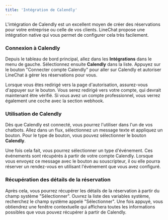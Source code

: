 ```yaml
---
title: 'Intégration de Calendly'
---
```

L'intégration de Calendly est un excellent moyen de créer des réservations pour votre entreprise ou celle de vos clients. LineChat propose une intégration native qui vous permet de configurer cela très facilement.

### Connexion à Calendly

Depuis le tableau de bord principal, allez dans les **Intégrations** dans le menu de gauche. Sélectionnez ensuite **Calendly** dans la liste. Appuyez sur le bouton "Connecter compte Calendly" pour aller sur Calendly et autoriser LineChat à gérer les réservations pour vous.

<Info>
Lorsque vous êtes redirigé vers la page d'autorisation, assurez-vous d'appuyer sur le bouton. Vous serez redirigé vers votre compte, qui devrait maintenant être vérifié. Si vous avez un compte professionnel, vous verrez également une coche avec la section webhook.
</Info>

### Utilisation de Calendly

Dès que Calendly est connecté, vous pourrez l'utiliser dans l'un de vos chatbots. Allez dans un flux, sélectionnez un message texte et appliquez un bouton. Pour le type de bouton, vous pouvez sélectionner le bouton **Calendly**.

Une fois cela fait, vous pourrez sélectionner un type d'événement. Ces événements sont récupérés à partir de votre compte Calendly. Lorsque vous envoyez ce message avec le bouton au souscripteur, il ou elle pourra réserver un rendez-vous en utilisant l'événement que vous avez configuré.

### Récupération des détails de la réservation

Après cela, vous pourrez récupérer les détails de la réservation à partir du champ système "Sélectionner". Ouvrez la liste des variables système, recherchez le champ système appelé "Sélectionner". Une fois appuyé, vous obtiendrez une fenêtre contextuelle qui affichera toutes les informations possibles que vous pouvez récupérer à partir de Calendly.
